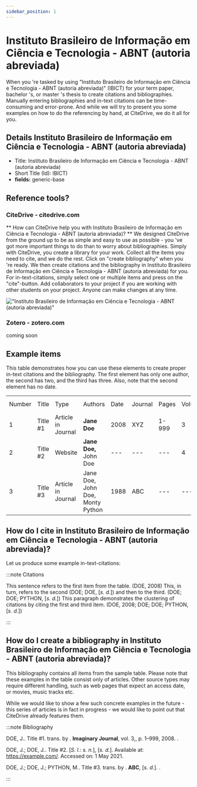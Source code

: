 ```yaml
---
sidebar_position: 1
---
```


# Instituto Brasileiro de Informação em Ciência e Tecnologia - ABNT (autoria abreviada)

When you 're tasked by using "Instituto Brasileiro de Informação em Ciência e Tecnologia - ABNT (autoria abreviada)" (IBICT) for your term paper, bachelor 's, or master 's thesis to create citations and bibliographies.
Manually entering bibliographies and in-text citations can be time-consuming and error-prone. And while we will try to present you some examples on how to do the referencing by hand, at CiteDrive, we do it all for you.

## Details  Instituto Brasileiro de Informação em Ciência e Tecnologia - ABNT (autoria abreviada)
* Title: Instituto Brasileiro de Informação em Ciência e Tecnologia - ABNT (autoria abreviada)
* Short Title (Id): IBICT)
* **fields:** generic-base

## Reference tools?
### CiteDrive - citedrive.com
** How can CiteDrive help you with Instituto Brasileiro de Informação em Ciência e Tecnologia - ABNT (autoria abreviada)? **
We designed CiteDrive from the ground up to be as simple and easy to use as possible - you 've got more important things to do than to worry about bibliographies. Simply with CiteDrive, you create a library for your work. Collect all the items you need to cite, and we do the rest. Click on "create bibliography" when you 're ready. We then create citations and the bibliography in Instituto Brasileiro de Informação em Ciência e Tecnologia - ABNT (autoria abreviada) for you. For in-text-citations, simply select one or multiple items and press on the "cite"-button. Add collaborators to your project if you are working with other students on your project. Anyone can make changes at any time.


!["Instituto Brasileiro de Informação em Ciência e Tecnologia - ABNT (autoria abreviada)"](images/instituto-brasileiro-de-informacao-em-ciencia-e-tecnologia--abnt-autoria-abreviada.svg "Choose Instituto Brasileiro de Informação em Ciência e Tecnologia - ABNT (autoria abreviada) in the CiteDrive App")

### Zotero - zotero.com

coming soon

## Example items

This table demonstrates how you can use these elements to create proper in-text citations and the bibliography. The first element has only one author, the second has two, and the third has three. Also, note that the second element has no date.


<table>
  <tr>
   <td>Number
   </td>
   <td>Title
   </td>
   <td>Type
   </td>
   <td>Authors
   </td>
   <td>Date
   </td>
   <td>Journal
   </td>
   <td>Pages
   </td>
   <td>Volume
   </td>
   <td>Issue
   </td>
   <td>Access Date
   </td>
  </tr>
  <tr>
   <td>1
   </td>
   <td>Title #1
   </td>
   <td>Article in Journal
   </td>
   <td><strong>Jane Doe</strong>
   </td>
   <td>2008
   </td>
   <td>XYZ
   </td>
   <td>1-999
   </td>
   <td>3
   </td>
   <td>2
   </td>
   <td>--
   </td>
  </tr>
  <tr>
   <td>
2
   </td>
   <td>Title #2
   </td>
   <td>Website
   </td>
   <td><strong>Jane Doe, </strong>John Doe
   </td>
   <td>---
   </td>
   <td>---
   </td>
   <td>---
   </td>
   <td>4
   </td>
   <td>---
   </td>
   <td>2020-05-01
   </td>
  </tr>
  <tr>
   <td>3
   </td>
   <td>Title #3
   </td>
   <td>Article in Journal
   </td>
   <td>Jane Doe, John Doe, Monty Python
   </td>
   <td>1988
   </td>
   <td>ABC
   </td>
   <td>---
   </td>
   <td>---
   </td>
   <td>16
   </td>
   <td>---
   </td>
  </tr>
</table>



## How do I cite in  Instituto Brasileiro de Informação em Ciência e Tecnologia - ABNT (autoria abreviada)?

Let us produce some example in-text-citations:

:::note Citations


This sentence refers to the first item from the table. (DOE, 2008) This, in turn, refers to the second (DOE; DOE, [<i>s. d.</i>])
and then to the third.  (DOE; DOE; PYTHON, [<i>s. d.</i>])
This paragraph demonstrates the clustering of citations by citing the first and third item. (DOE, 2008; DOE; DOE; PYTHON, [<i>s. d.</i>])

:::

## How do I create a bibliography in Instituto Brasileiro de Informação em Ciência e Tecnologia - ABNT (autoria abreviada)?

This bibliography contains all items from the sample table. Please note that these examples in the table consist only of articles. Other source types may require different handling, such as web pages that expect an access date, or movies, music tracks etc.

While we would like to show a few such concrete examples in the future - this series of articles is in fact in progress - we would like to point out that CiteDrive already features them.

:::note Bibliography

DOE, J.. Title #1. trans. by . <b>Imaginary Journal</b>, vol. 3,, p. 1–999, 2008. .

DOE, J.; DOE, J.. Title #2. [<i>S. l.</i>: <i>s. n.</i>], [<i>s. d.</i>].  Available at: https://example.com/. Accessed on: 1 May 2021.

DOE, J.; DOE, J.; PYTHON, M.. Title #3. trans. by . <b>ABC</b>, [<i>s. d.</i>]. .



:::


        